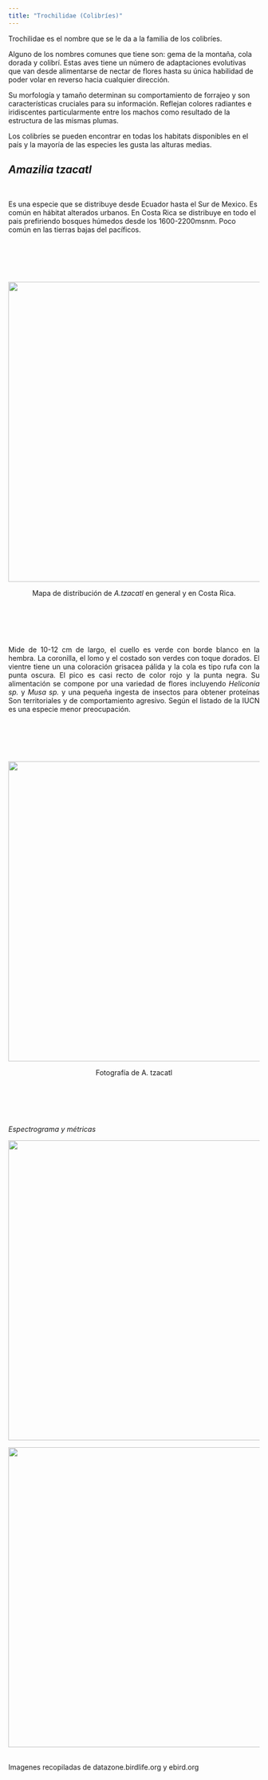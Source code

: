 ---
title: "Trochilidae (Colibríes)"
---
<p align="justify">
Trochilidae es el nombre que se le da a la familia de los colibríes.

Alguno de los nombres comunes que tiene son: gema de la montaña, cola dorada y colibrí. Estas aves tiene un número de adaptaciones evolutivas que van desde alimentarse de nectar de flores hasta su única habilidad de poder volar en reverso hacia cualquier dirección.

Su morfología y tamaño determinan su comportamiento de forrajeo y son características cruciales para su información. Reflejan colores radiantes e iridiscentes particularmente entre los machos como resultado de la estructura de las mismas plumas.

Los colibríes se pueden encontrar en todas los habitats disponibles en el país y la mayoría de las especies les gusta las alturas medias.



## _Amazilia tzacatl_

\

Es una especie que se distribuye desde Ecuador hasta el Sur de Mexico. Es común en hábitat alterados urbanos. En Costa Rica se distribuye en todo el pais prefiriendo bosques húmedos desde los 1600-2200msnm. Poco común en las tierras bajas del pacíficos.
</p>

\
\
\
\

<p align="center">
![](imagenes/Distribucion.jpg){width=600px}
</p>

</p>
<p align="center">
Mapa de distribución de _A.tzacatl_ en general y en Costa Rica.
</p>
\
\
\
\

<p align="justify">
Mide de 10-12 cm de largo, el cuello es verde con borde blanco en la hembra. La coronilla, el lomo y el costado son verdes con toque dorados. El vientre tiene un una coloración grisacea pálida y la cola es tipo rufa con la punta oscura. El pico es casi recto de color rojo y la punta negra. 
Su alimentación se compone por una variedad de flores incluyendo _Heliconia sp._ y _Musa sp._ y una pequeña ingesta de insectos para obtener proteínas
Son territoriales y de comportamiento agresivo. Según el listado de la IUCN es una especie menor preocupación.
</p>


\
\
\
\

<p align="center">
![](imagenes/A.tzacatl.jpg){width=600px}
</p>

<p align="center">
Fotografía de A. tzacatl
</p>


\
\
\
\

*Espectrograma y métricas*

<p align="center">
![](imagenes/espect.jpeg){width=600px}
</p>

<p align="center">
![](imagenes/tabla.png){width=600px}
</p>

\
Imagenes recopiladas de datazone.birdlife.org y ebird.org


